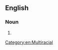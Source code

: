 {{also|touch of the tar brush}}
==English==

===Noun===
{{en-noun|touches of the tarbrush}}

# {{altform|en|touch of the tar-brush}}

[[Category:en:Multiracial]]